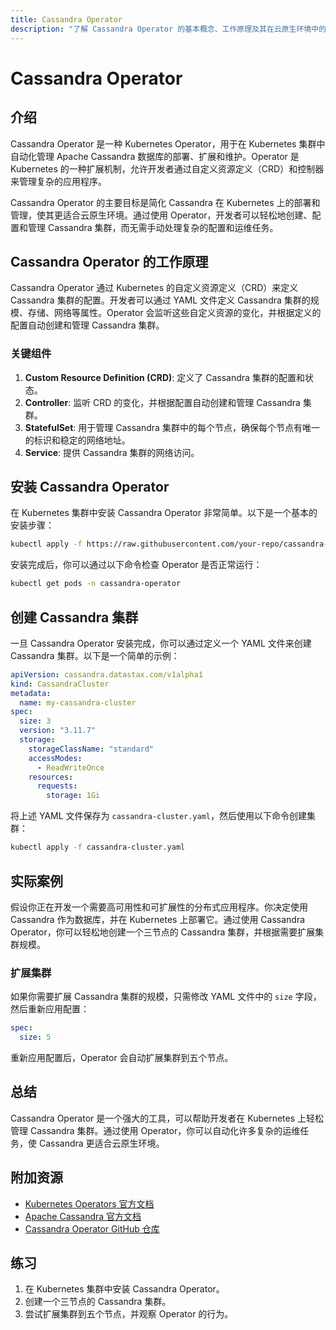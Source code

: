 ```yaml
---
title: Cassandra Operator
description: "了解 Cassandra Operator 的基本概念、工作原理及其在云原生环境中的应用。本文适合初学者，包含代码示例和实际案例。"
---
```


# Cassandra Operator

## 介绍

Cassandra Operator 是一种 Kubernetes Operator，用于在 Kubernetes 集群中自动化管理 Apache Cassandra 数据库的部署、扩展和维护。Operator 是 Kubernetes 的一种扩展机制，允许开发者通过自定义资源定义（CRD）和控制器来管理复杂的应用程序。

Cassandra Operator 的主要目标是简化 Cassandra 在 Kubernetes 上的部署和管理，使其更适合云原生环境。通过使用 Operator，开发者可以轻松地创建、配置和管理 Cassandra 集群，而无需手动处理复杂的配置和运维任务。

## Cassandra Operator 的工作原理

Cassandra Operator 通过 Kubernetes 的自定义资源定义（CRD）来定义 Cassandra 集群的配置。开发者可以通过 YAML 文件定义 Cassandra 集群的规模、存储、网络等属性。Operator 会监听这些自定义资源的变化，并根据定义的配置自动创建和管理 Cassandra 集群。

### 关键组件

1. **Custom Resource Definition (CRD)**: 定义了 Cassandra 集群的配置和状态。
2. **Controller**: 监听 CRD 的变化，并根据配置自动创建和管理 Cassandra 集群。
3. **StatefulSet**: 用于管理 Cassandra 集群中的每个节点，确保每个节点有唯一的标识和稳定的网络地址。
4. **Service**: 提供 Cassandra 集群的网络访问。

## 安装 Cassandra Operator

在 Kubernetes 集群中安装 Cassandra Operator 非常简单。以下是一个基本的安装步骤：

```bash
kubectl apply -f https://raw.githubusercontent.com/your-repo/cassandra-operator/deploy/manifests/cassandra-operator.yaml
```

安装完成后，你可以通过以下命令检查 Operator 是否正常运行：

```bash
kubectl get pods -n cassandra-operator
```

## 创建 Cassandra 集群

一旦 Cassandra Operator 安装完成，你可以通过定义一个 YAML 文件来创建 Cassandra 集群。以下是一个简单的示例：

```yaml
apiVersion: cassandra.datastax.com/v1alpha1
kind: CassandraCluster
metadata:
  name: my-cassandra-cluster
spec:
  size: 3
  version: "3.11.7"
  storage:
    storageClassName: "standard"
    accessModes:
      - ReadWriteOnce
    resources:
      requests:
        storage: 1Gi
```

将上述 YAML 文件保存为 `cassandra-cluster.yaml`，然后使用以下命令创建集群：

```bash
kubectl apply -f cassandra-cluster.yaml
```

## 实际案例

假设你正在开发一个需要高可用性和可扩展性的分布式应用程序。你决定使用 Cassandra 作为数据库，并在 Kubernetes 上部署它。通过使用 Cassandra Operator，你可以轻松地创建一个三节点的 Cassandra 集群，并根据需要扩展集群规模。

### 扩展集群

如果你需要扩展 Cassandra 集群的规模，只需修改 YAML 文件中的 `size` 字段，然后重新应用配置：

```yaml
spec:
  size: 5
```

重新应用配置后，Operator 会自动扩展集群到五个节点。

## 总结

Cassandra Operator 是一个强大的工具，可以帮助开发者在 Kubernetes 上轻松管理 Cassandra 集群。通过使用 Operator，你可以自动化许多复杂的运维任务，使 Cassandra 更适合云原生环境。

## 附加资源

- [Kubernetes Operators 官方文档](https://kubernetes.io/docs/concepts/extend-kubernetes/operator/)
- [Apache Cassandra 官方文档](https://cassandra.apache.org/doc/latest/)
- [Cassandra Operator GitHub 仓库](https://github.com/your-repo/cassandra-operator)

## 练习

1. 在 Kubernetes 集群中安装 Cassandra Operator。
2. 创建一个三节点的 Cassandra 集群。
3. 尝试扩展集群到五个节点，并观察 Operator 的行为。
